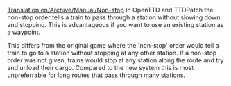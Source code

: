 [[Translation:en/Archive/Manual/Non-stop]]
In OpenTTD and TTDPatch the non-stop order tells a train to pass through a station without slowing down and stopping. This is advantageous if you want to use an existing station as a waypoint. 

This differs from the original game where the 'non-stop' order would tell a train to go to a station without stopping at any other station. If a non-stop order was not given, trains would stop at any station along the route and try and unload their cargo. Compared to the new system this is most unpreferrable for long routes that pass through many stations.